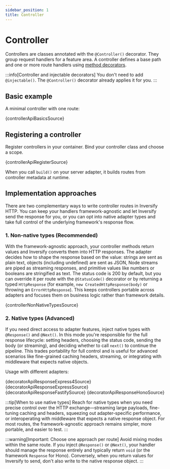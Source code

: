 ```yaml
---
sidebar_position: 1
title: Controller
---
```


# Controller

Controllers are classes annotated with the `@Controller()` decorator. They group request handlers for a feature area. A controller defines a base path and one or more route handlers using [method decorators](../../api/decorators/#http-methods).

:::info[Controller and injectable decorators]
  You don't need to add `@injectable()`. The `@Controller()` decorator already applies it for you.
:::

## Basic example

A minimal controller with one route:

<CodeBlock language="ts">{controllerApiBasicsSource}</CodeBlock>

## Registering a controller

Register controllers in your container. Bind your controller class and choose a scope.

<CodeBlock language="ts">{controllerApiRegisterSource}</CodeBlock>

When you call `build()` on your server adapter, it builds routes from controller metadata at runtime.

## Implementation approaches

There are two complementary ways to write controller routes in Inversify HTTP. You can keep your handlers framework-agnostic and let Inversify send the response for you, or you can opt into native adapter types and take full control of the underlying framework's response flow.

### 1. Non-native types (Recommended)

With the framework-agnostic approach, your controller methods return values and Inversify converts them into HTTP responses. The adapter decides how to shape the response based on the value: strings are sent as plain text, objects (including undefined) are sent as JSON, Node streams are piped as streaming responses, and primitive values like numbers or booleans are stringified as text. The status code is 200 by default, but you can override it per route with the `@StatusCode()` decorator or by returning a typed `HttpResponse` (for example, `new CreatedHttpResponse(body)` or throwing an `ErrorHttpResponse`). This keeps controllers portable across adapters and focuses them on business logic rather than framework details.

<CodeBlock language="ts">{controllerNonNativeTypesSource}</CodeBlock>

### 2. Native types (Advanced)

If you need direct access to adapter features, inject native types with `@Response()` and `@Next()`. In this mode you're responsible for the full response lifecycle: setting headers, choosing the status code, sending the body (or streaming), and deciding whether to call `next()` to continue the pipeline. This trades portability for full control and is useful for advanced scenarios like fine-grained caching headers, streaming, or integrating with middleware that expects native objects.

Usage with different adapters:

<Tabs>
  <TabItem value="express4" label="Express 4">
    <CodeBlock language="ts">{decoratorApiResponseExpress4Source}</CodeBlock>
  </TabItem>
  <TabItem value="express5" label="Express 5">
    <CodeBlock language="ts">{decoratorApiResponseExpressSource}</CodeBlock>
  </TabItem>
  <TabItem value="fastify" label="Fastify">
    <CodeBlock language="ts">{decoratorApiResponseFastifySource}</CodeBlock>
  </TabItem>
  <TabItem value="hono" label="Hono">
    <CodeBlock language="ts">{decoratorApiResponseHonoSource}</CodeBlock>
  </TabItem>
</Tabs>

:::tip[When to use native types]
Reach for native types when you need precise control over the HTTP exchange—streaming large payloads, fine-tuning caching and headers, squeezing out adapter-specific performance, or interoperating with middleware that expects a native response object. For most routes, the framework-agnostic approach remains simpler, more portable, and easier to test.
:::

:::warning[Important: Choose one approach per route]
Avoid mixing modes within the same route. If you inject `@Response()` or `@Next()`, your handler should manage the response entirely and typically return `void` (or the framework `Response` for Hono). Conversely, when you return values for Inversify to send, don't also write to the native response object.
:::
